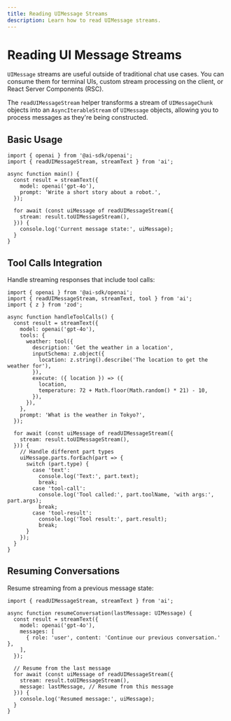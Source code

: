 ---
title: Reading UIMessage Streams
description: Learn how to read UIMessage streams.
---

# Reading UI Message Streams

`UIMessage` streams are useful outside of traditional chat use cases. You can consume them for terminal UIs, custom stream processing on the client, or React Server Components (RSC).

The `readUIMessageStream` helper transforms a stream of `UIMessageChunk` objects into an `AsyncIterableStream` of `UIMessage` objects, allowing you to process messages as they're being constructed.

## Basic Usage

```tsx
import { openai } from '@ai-sdk/openai';
import { readUIMessageStream, streamText } from 'ai';

async function main() {
  const result = streamText({
    model: openai('gpt-4o'),
    prompt: 'Write a short story about a robot.',
  });

  for await (const uiMessage of readUIMessageStream({
    stream: result.toUIMessageStream(),
  })) {
    console.log('Current message state:', uiMessage);
  }
}
```

## Tool Calls Integration

Handle streaming responses that include tool calls:

```tsx
import { openai } from '@ai-sdk/openai';
import { readUIMessageStream, streamText, tool } from 'ai';
import { z } from 'zod';

async function handleToolCalls() {
  const result = streamText({
    model: openai('gpt-4o'),
    tools: {
      weather: tool({
        description: 'Get the weather in a location',
        inputSchema: z.object({
          location: z.string().describe('The location to get the weather for'),
        }),
        execute: ({ location }) => ({
          location,
          temperature: 72 + Math.floor(Math.random() * 21) - 10,
        }),
      }),
    },
    prompt: 'What is the weather in Tokyo?',
  });

  for await (const uiMessage of readUIMessageStream({
    stream: result.toUIMessageStream(),
  })) {
    // Handle different part types
    uiMessage.parts.forEach(part => {
      switch (part.type) {
        case 'text':
          console.log('Text:', part.text);
          break;
        case 'tool-call':
          console.log('Tool called:', part.toolName, 'with args:', part.args);
          break;
        case 'tool-result':
          console.log('Tool result:', part.result);
          break;
      }
    });
  }
}
```

## Resuming Conversations

Resume streaming from a previous message state:

```tsx
import { readUIMessageStream, streamText } from 'ai';

async function resumeConversation(lastMessage: UIMessage) {
  const result = streamText({
    model: openai('gpt-4o'),
    messages: [
      { role: 'user', content: 'Continue our previous conversation.' },
    ],
  });

  // Resume from the last message
  for await (const uiMessage of readUIMessageStream({
    stream: result.toUIMessageStream(),
    message: lastMessage, // Resume from this message
  })) {
    console.log('Resumed message:', uiMessage);
  }
}
```
